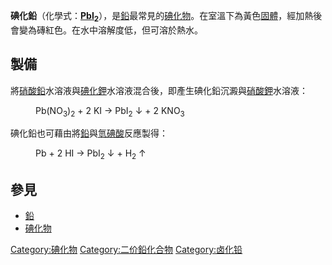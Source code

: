{{Unreferenced|time=2022-07-01T08:51:51+00:00}}
{{Chembox
| Name = 碘化鉛
| ImageFile = Lead-diiodide-3D-polyhedra.png
| ImageFile1 = Lead(II) iodide.JPG
| ImageFile2 = Jodid olovnatý.PNG
| IUPACName = Lead(II) iodide
| Section1 = {{Chembox Identifiers
| CASNo = 10101-63-0
| CASNo_Ref = {{cascite|correct|CAS}}
|  ChemSpiderID_Ref  = {{chemspidercite|correct|chemspider}}|  ChemSpiderID  =  23305
|  UNII_Ref  = {{fdacite|correct|FDA}}|  UNII  =  OTL90F2GLT
|  InChI  =  1/2HI.Pb/h2*1H;/q;;+2/p-2
|  InChIKey  =  RQQRAHKHDFPBMC-NUQVWONBAP
|  SMILES  =  I[Pb]I
|  StdInChI_Ref  = {{stdinchicite|correct|chemspider}}|  StdInChI  =  1S/2HI.Pb/h2*1H;/q;;+2/p-2
|  StdInChIKey_Ref  = {{stdinchicite|correct|chemspider}}|  StdInChIKey  =  RQQRAHKHDFPBMC-UHFFFAOYSA-L
|  PubChem  =  24931
}}
| Section2 = {{Chembox Properties
| Formula = PbI<sub>2</sub>
| MolarMass = 461.01
| Appearance = 黃色[[固體|固體]]
| Density = 6.16 kg/L
| MeltingPt = 402℃（675 K）
| BoilingPt = 872℃（1145 K）
| Solubility = 0.62 g/L
  }}
| Section3 = {{Chembox Hazards
| FlashPt = 不可燃
  }}
}}

'''碘化鉛'''（化學式：'''[[鉛|Pb]][[碘|I]]<sub>2</sub>'''），是[[鉛|鉛]]最常見的[[碘化物|碘化物]]。在室溫下為黃色[[固體|固體]]，經加熱後會變為磚紅色。在水中溶解度低，但可溶於熱水。

== 製備 ==

將[[硝酸鉛|硝酸鉛]]水溶液與[[碘化鉀|碘化鉀]]水溶液混合後，即產生碘化鉛沉澱與[[硝酸鉀|硝酸鉀]]水溶液：

: Pb(NO<sub>3</sub>)<sub>2</sub> + 2 KI → PbI<sub>2</sub> ↓ + 2 KNO<sub>3</sub>

碘化鉛也可藉由將[[鉛|鉛]]與[[碘化氫|氫碘酸]]反應製得：

: Pb + 2 HI → PbI<sub>2</sub> ↓ + H<sub>2</sub> ↑

== 參見 ==

* [[鉛|鉛]]
* [[碘化物|碘化物]]
{{碘化合物}}
{{铅化合物}}
{{inorganic-compound-stub}}

[[Category:碘化物|Category:碘化物]]
[[Category:二价鉛化合物|Category:二价鉛化合物]]
[[Category:卤化铅|Category:卤化铅]]